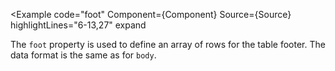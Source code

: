 
<Example
  code="foot"
  Component={Component}
  Source={Source}
  highlightLines="6-13,27"
  expand
>
  The `foot` property is used to define an array of rows for the table
  footer.  The data format is the same as for `body`.
</Example>
